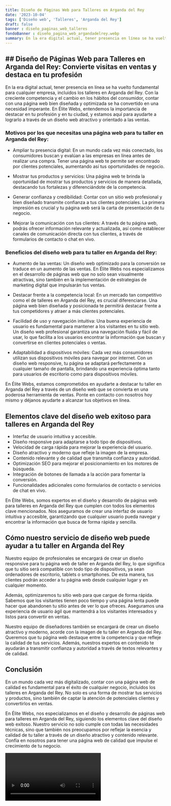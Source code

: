 ```yaml
---
title: Diseño de Páginas Web para Talleres en Arganda del Rey
date: '2023-10-04'
tags: ['Diseño web', 'Talleres', 'Arganda del Rey']
draft: false
banner : diseño_paginas_web_talleres
fondoBanner : diseño_pagina_web_argandadelrey.webp
summary: En la era digital actual, tener presencia en línea se ha vuelto fundamental para cualquier empresa, incluidos los talleres en Arganda del Rey. Con la creciente competencia y el cambio en los hábitos del consumidor, contar con una página web bien diseñada y optimizada se ha convertido en una necesidad imperante. En Élite Webs, entendemos la importancia de destacar en tu profesión y en tu ciudad, y estamos aquí para ayudarte a lograrlo a través de un diseño web atractivo y orientado a las ventas.
---
```


## ## Diseño de Páginas Web para Talleres en Arganda del Rey: Convierte visitas en ventas y destaca en tu profesión

En la era digital actual, tener presencia en línea se ha vuelto fundamental para cualquier empresa, incluidos los talleres en Arganda del Rey. Con la creciente competencia y el cambio en los hábitos del consumidor, contar con una página web bien diseñada y optimizada se ha convertido en una necesidad imperante. En Élite Webs, entendemos la importancia de destacar en tu profesión y en tu ciudad, y estamos aquí para ayudarte a lograrlo a través de un diseño web atractivo y orientado a las ventas.

### Motivos por los que necesitas una página web para tu taller en Arganda del Rey:

- Ampliar tu presencia digital: En un mundo cada vez más conectado, los consumidores buscan y evalúan a las empresas en línea antes de realizar una compra. Tener una página web te permite ser encontrado por clientes potenciales, aumentando así tus oportunidades de negocio.

- Mostrar tus productos y servicios: Una página web te brinda la oportunidad de mostrar tus productos y servicios de manera detallada, destacando tus fortalezas y diferenciándote de la competencia.

- Generar confianza y credibilidad: Contar con un sitio web profesional y bien diseñado transmite confianza a tus clientes potenciales. La primera impresión es crucial y tu página web será la carta de presentación de tu negocio.

- Mejorar la comunicación con tus clientes: A través de tu página web, podrás ofrecer información relevante y actualizada, así como establecer canales de comunicación directa con tus clientes, a través de formularios de contacto o chat en vivo.

### Beneficios del diseño web para tu taller en Arganda del Rey:

- Aumento de las ventas: Un diseño web optimizado para la conversión se traduce en un aumento de las ventas. En Élite Webs nos especializamos en el desarrollo de páginas web que no solo sean visualmente atractivas, sino también en la implementación de estrategias de marketing digital que impulsarán tus ventas.

- Destacar frente a la competencia local: En un mercado tan competitivo como el de talleres en Arganda del Rey, es crucial diferenciarse. Una página web bien diseñada y posicionada te permitirá destacar frente a tus competidores y atraer a más clientes potenciales.

- Facilidad de uso y navegación intuitiva: Una buena experiencia de usuario es fundamental para mantener a los visitantes en tu sitio web. Un diseño web profesional garantiza una navegación fluida y fácil de usar, lo que facilita a los usuarios encontrar la información que buscan y convertirse en clientes potenciales o ventas.

- Adaptabilidad a dispositivos móviles: Cada vez más consumidores utilizan sus dispositivos móviles para navegar por internet. Con un diseño web responsive, tu página se adaptará perfectamente a cualquier tamaño de pantalla, brindando una experiencia óptima tanto para usuarios de escritorio como para dispositivos móviles.

En Élite Webs, estamos comprometidos en ayudarte a destacar tu taller en Arganda del Rey a través de un diseño web que se convierta en una poderosa herramienta de ventas. Ponte en contacto con nosotros hoy mismo y déjanos ayudarte a alcanzar tus objetivos en línea.

<GifSeo />

<Cta />

## Elementos clave del diseño web exitoso para talleres en Arganda del Rey

- Interfaz de usuario intuitiva y accesible.
- Diseño responsive para adaptarse a todo tipo de dispositivos.
- Velocidad de carga rápida para mejorar la experiencia del usuario.
- Diseño atractivo y moderno que refleje la imagen de la empresa.
- Contenido relevante y de calidad que transmita confianza y autoridad.
- Optimización SEO para mejorar el posicionamiento en los motores de búsqueda.
- Integración de botones de llamada a la acción para fomentar la conversión.
- Funcionalidades adicionales como formularios de contacto o servicios de chat en vivo.

En Élite Webs, somos expertos en el diseño y desarrollo de páginas web para talleres en Arganda del Rey que cumplen con todos los elementos clave mencionados. Nos aseguramos de crear una interfaz de usuario intuitiva y accesible, garantizando que cualquier usuario pueda navegar y encontrar la información que busca de forma rápida y sencilla.

## Cómo nuestro servicio de diseño web puede ayudar a tu taller en Arganda del Rey

Nuestro equipo de profesionales se encargará de crear un diseño responsive para tu página web de taller en Arganda del Rey, lo que significa que tu sitio será compatible con todo tipo de dispositivos, ya sean ordenadores de escritorio, tablets o smartphones. De esta manera, tus clientes podrán acceder a tu página web desde cualquier lugar y en cualquier momento.

Además, optimizaremos tu sitio web para que cargue de forma rápida. Sabemos que los visitantes tienen poco tiempo y una página lenta puede hacer que abandonen tu sitio antes de ver lo que ofreces. Aseguramos una experiencia de usuario ágil que mantendrá a los visitantes interesados y listos para convertir en ventas.

Nuestro equipo de diseñadores también se encargará de crear un diseño atractivo y moderno, acorde con la imagen de tu taller en Arganda del Rey. Queremos que tu página web destaque entre la competencia y que refleje la calidad de tus servicios. Además, nuestros expertos en contenido te ayudarán a transmitir confianza y autoridad a través de textos relevantes y de calidad.

## Conclusión

En un mundo cada vez más digitalizado, contar con una página web de calidad es fundamental para el éxito de cualquier negocio, incluidos los talleres en Arganda del Rey. No solo es una forma de mostrar tus servicios y productos, sino también de captar la atención de potenciales clientes y convertirlos en ventas.

En Élite Webs, nos especializamos en el diseño y desarrollo de páginas web para talleres en Arganda del Rey, siguiendo los elementos clave del diseño web exitoso. Nuestro servicio no solo cumple con todas las necesidades técnicas, sino que también nos preocupamos por reflejar la esencia y calidad de tu taller a través de un diseño atractivo y contenido relevante. Confía en nosotros para tener una página web de calidad que impulse el crecimiento de tu negocio.

<Video />

<CtaBot job='Talleres' city='Arganda del Rey'/>

<Gmaps query='Arganda del Rey+españa+maps' />